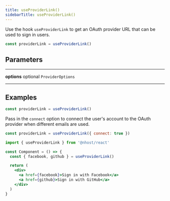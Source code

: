 ```yaml
---
title: useProviderLink()
sidebarTitle: useProviderLink()
---
```


Use the hook `useProviderLink` to get an OAuth provider URL that can be used to sign in users.

```js
const providerLink = useProviderLink()
```

## Parameters

---

**<span className="parameter-name">options</span>** <span className="optional-status">optional</span> <code>ProviderOptions</code>

---

## Examples

```js
const providerLink = useProviderLink()
```

Pass in the `connect` option to connect the user's account to the OAuth provider when different emails are used.

```js
const providerLink = useProviderLink({ connect: true })
```

```jsx
import { useProviderLink } from '@nhost/react'

const Component = () => {
  const { facebook, github } = useProviderLink()

  return (
    <div>
      <a href={facebook}>Sign in with Facebook</a>
      <a href={github}>Sign in with GitHub</a>
    </div>
  )
}
```
